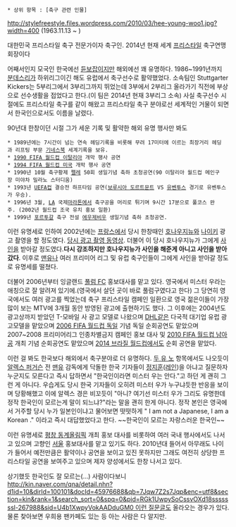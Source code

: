  * 상위 항목 : [축구 관련 인물]
http://stylefreestyle.files.wordpress.com/2010/03/hee-young-woo1.jpg?width=400
(1963.11.13 ~ )

{{{#!html
<object width="560" height="315"><param name="movie" value="//www.youtube.com/v/_QwGxjZVmkQ?version=3&amp;hl=ko_KR"></param><param name="allowFullScreen" value="true"></param><param name="allowscriptaccess" value="always"></param><embed src="//www.youtube.com/v/_QwGxjZVmkQ?version=3&amp;hl=ko_KR" type="application/x-shockwave-flash" width="560" height="315" allowscriptaccess="always" allowfullscreen="true"></embed></object>
}}}

대한민국 프리스타일 축구 전문가이자 축구인. 2014년 현재 세계 [[프리스타일]] 축구연맹 회장이다

어째서인지 모국인 한국에선 [[듣보잡]]이지만 해외에선 꽤 유명하다. 1986~1991년까지 [[분데스리가]] 하위리그이긴 해도 유럽에서 축구선수로 활약했었다. 소속팀인 Stuttgarter Kickers는 5부리그에서 3부리그까지 뛰었는데 3부에서 2부리그 올라가기 직전에 부상으로 선수생활을 접었다고 한다.(이 팀은 2014년 현재 3부리그 소속) 사실 축구선수 시절에도 프리스타일 축구를 같이 해왔고 프리스타일 축구 분야로선 세계적인 거물이 되면서 한국인으로서도 이름을 날렸다.

90년대 한창이던 시절 그가 세운 기록 및 활약한 해외 유명 행사만 봐도 

 * 1989년에는 7시간이 넘는 연속 헤딩기록을 비롯해 무려 17미터에 이르는 최장거리 헤딩과 리프팅 부문 [[기네스북]] 세계기록을 보유.
 * [[1990 FIFA 월드컵 이탈리아]] 개막 행사 공연
 * [[1994 FIFA 월드컵 미국]] 개막 행사 공연
 * 1990년 10월 축구황제 [[펠레]] 50회 생일기념 축하 초청공연(90 이탈리아 월드컵 메인구장 미야차 밀라노 스터디움)
 * 1993년 [[UEFA컵]] 결승전 하프타임 공연([[보루시아 도르트문트]] VS [[유벤투스]] 경기로 유벤투스가 우승).
 * 1996년 3월, [[LA]] 국제[[마라톤]]에서 축구공을 머리로 튀기며 9시간 17분으로 풀코스 완주. (2002년 월드컵 조국 유치 홍보 일환) 
 * 1999년 [[포르투갈]] 축구 전설 [[에우제비우]] 생일기념 축하 초청공연.

이런 유명세로 인하여 2002년에는 [[프랑스]]에서 당시 한창때인 [[호나우지뉴]]와 [[나이키]] 광고 촬영을 할 정도였다. [http://pann.nate.com/video/208668378 당시 광고 촬영 동영상]. 더불어 이 당시 호나우지뉴가 그에게 [[사인]]을 받아갈 정도였다.'''다시 강조하지만 호나우지뉴가 사인을 해준게 아니고 사인을 받아갔다'''. 이후로 [[맨유]]나 여러 프리미어 리그 및 유럽 축구인들이 그에게 사인을 받아갈 정도로 유명세를 떨쳤다.

더불어 2006년부터 잉글랜드 [[풀럼 FC]] 홍보대사를 맡고 있다. 영국에서 미스터 우라는 애칭으로 잘 알려져 있기에.(영국에서 살던 곳이 바로 풀럼구였다고 한다) 그 당연히 영국에서도 여러 광고를 찍었는데 축구 프리스타일 캠페인 일환으로 영국 젊은이들이 가장 많이 보는 MTV에 3개월 동안 방영된 광고에 출현하기도 했다. 그 이후에는 2004년도 광고상까지 받았던 T-모바일 사 광고 모델로 나왔으며 [[DHL]]같은 다국적 대기업 유럽 광고모델을 맡았으며  [[2006 FIFA 월드컵 독일]] 기념 독일 순회공연도 맡았으며 2007~2008 프리미어리그 인종차별금지 캠페인 홍보 대사 및 [[2010 FIFA 월드컵 남아공]] 개최 기념 순회공연도 맡았으며 [[2014 브라질 월드컵]]에서도 순회 공연을 맡았다.

이런 걸 봐도 한국보다 해외에서 축구분야로 더 유명하다. [[두 유 노]] 항목에서도 나오듯이 [[알렉스 퍼거슨]] 전 [[맨유]] 감독에게 닥돌한 한국 기자들이 [[정지훈]]([[레인]])을 아냐고 질문하자 누군지도 모른다고 즉시 답하면서 "한국인이라면 미스터 우는 안다."고 하던 게 괜히 그런 게 아니다. 우습게도 당시 한국 기자들이 오히려 미스터 우가 누구냐듯한 반응을 보이며 당황해했고 이에 알렉스 경은 비꼬듯이 "아니? 여기선 미스터 우가 그리도 유명한데 정작 한국인이 모르는게 말이 되느냐?"라는 말을 괜히 한게 아니다. 정작 본인은 영국에서 거주할 당시 누가 일본인이냐고 물어보면 떳떳하게 " I am not a Japanese, I am a Korean ." 이라고 즉시 대답했었다고 한다. ~~한국인이 모르는 자랑스러운 한국인~~

이런 유명세로 [[평창 동계올림픽]] 개최 홍보 대사를 비롯하여 여러 국내 행사에서도 나서고 있으며 고향인 [[서울]] 홍보대사를 맡고 있기도 하다. 2010년대 들어서 아무래도 나이가 들어서 예전만큼은 활약이나 공연을 보이고 있진 못하지만 그래도 여전히 상당한 프리스타일 공연을 보여주고 있으며 제자 양성에서도 한창 나서고 있다.

상기했듯 한국인도 잘 모르는(...) 사람이다보니 [[http://kin.naver.com/qna/detail.nhn?d1id=10&dirId=100101&docId=45976688&qb=7Jqw7Z2s7Jqp&enc=utf8&section=kin&rank=1&search_sort=0&spq=0&pid=RGk1UwpySoCssvOXd18sssssssl-267988&sid=U4b1XwpyVokAADduGM0 이런 질문글]]도 올라오는 경우가 있다. 물론 찾아보면 우희용 팬카페도 있는 등 아는 사람은 다 알지만.
